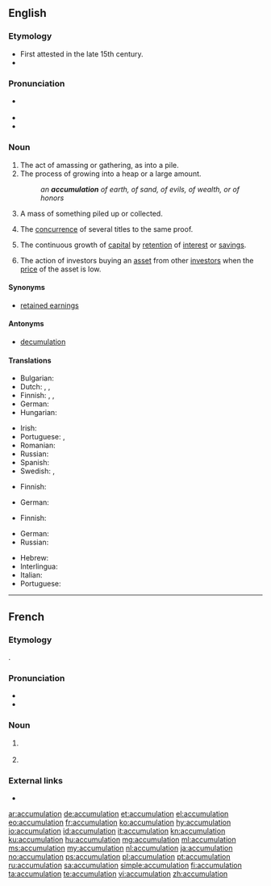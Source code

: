 ==English==

===Etymology===
* First attested in the late 15th century.
* {{suffix|accumulate|tion|lang=en}}

===Pronunciation===
* {{a|US}} {{IPA|/ə.ˌkjum.jə.ˈle.ʃən/|lang=en}}
* {{audio|en-us-accumulation.ogg|Audio (US)|lang=en}}
* {{rhymes|eɪʃən|lang=en}}

===Noun===
{{en-noun}}

# The act of amassing or gathering, as into a pile.
# The process of growing into a heap or a large amount.
#: ''an '''accumulation''' of earth, of sand, of evils, of wealth, or of honors''
# A mass of something piled up or collected.
# {{context|legal|lang=en}} The [[concurrence]] of several titles to the same proof.
# {{context|accounting|lang=en}} The continuous growth of [[capital]] by [[retention]] of [[interest]] or [[savings]].
# {{context|finance|lang=en}} The action of investors buying an [[asset]] from other [[investor]]s when the [[price]] of the asset is low.

====Synonyms====
* {{sense|accounting}} [[retained earnings]]

====Antonyms====
* [[decumulation]]

====Translations====
{{trans-top|act of accumulating, the state of being accumulated}}
* Bulgarian: {{t+|bg|натрупване}}
* Dutch: {{t+|nl|accumulatie|f}}, {{t|nl|opstapeling|f}}, {{t|nl|opeenhoping|f}}
* Finnish: {{t|fi|kertyminen}}, {{t|fi|kasaantuminen}}, {{t+|fi|akkumulaatio}}
* German: {{t+|de|Anhäufung|f}}
* Hungarian: {{t+|hu|felhalmozás}}
{{trans-mid}}
* Irish: {{t|ga|tiomsú|m}}
* Portuguese: {{t+|pt|acumulação|f}}, {{t+|pt|acúmulo|m}}
* Romanian: {{t+|ro|acumulare|f}}
* Russian: {{t|ru|накопление|n|sc=Cyrl|tr=nakoplénije|alt=накопле́ние}}
* Spanish: {{t+|es|acumulación|f}}
* Swedish: {{t+|sv|ackumulation}}, {{t|sv|ackumulering}}
{{trans-bottom}}

{{trans-top|concurrence of several titles to the same proof}}
* Finnish: {{t+|fi|konkurrenssi}}
{{trans-mid}}
* German: {{t+|de|Konkurrenz|f}}
{{trans-bottom}}

{{trans-top|continuous growth of capital by retention of interest or savings}}
* Finnish: {{t|fi|karttuminen}}
{{trans-mid}}
* German: {{t+|de|Anhäufung|f}}
* Russian: {{t|ru|накопление|n|sc=Cyrl|tr=nakoplénije|alt=накопле́ние}}
{{trans-bottom}}

{{checktrans-top}}
* Hebrew: {{t-check|he|צבירה|f|tr=tzvira|sc=Hebr}}
* Interlingua: {{t-check|ia|accumulation}}
* Italian: {{t-check|it|accumulazione}}
* Portuguese: {{t-check|pt|acumulação}}
{{trans-bottom}}

----

==French==

===Etymology===
{{etyl|la|fr}} {{term|accumulatio|lang=la}}.

===Pronunciation===
* {{IPA|/a.ky.my.la.sjɔ̃/|lang=fr}}
* {{audio|Fr-accumulation.ogg|Audio|lang=fr}}

===Noun===
{{fr-noun|f}}

# {{l/en|accumulation}} {{gloss|action of accumulating}}
# {{l/en|accumulation}} {{gloss|result of accumulating}}

===External links===
* {{R:TLFi}}

[[ar:accumulation]]
[[de:accumulation]]
[[et:accumulation]]
[[el:accumulation]]
[[eo:accumulation]]
[[fr:accumulation]]
[[ko:accumulation]]
[[hy:accumulation]]
[[io:accumulation]]
[[id:accumulation]]
[[it:accumulation]]
[[kn:accumulation]]
[[ku:accumulation]]
[[hu:accumulation]]
[[mg:accumulation]]
[[ml:accumulation]]
[[ms:accumulation]]
[[my:accumulation]]
[[nl:accumulation]]
[[ja:accumulation]]
[[no:accumulation]]
[[ps:accumulation]]
[[pl:accumulation]]
[[pt:accumulation]]
[[ru:accumulation]]
[[sa:accumulation]]
[[simple:accumulation]]
[[fi:accumulation]]
[[ta:accumulation]]
[[te:accumulation]]
[[vi:accumulation]]
[[zh:accumulation]]